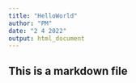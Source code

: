 ```yaml
---
title: "HelloWorld"
author: "PM"
date: "2 4 2022"
output: html_document
---
```


## This is a markdown file